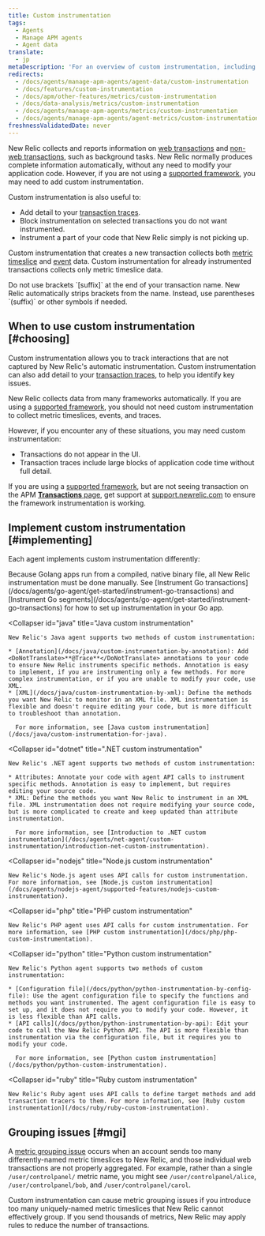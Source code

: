 ```yaml
---
title: Custom instrumentation
tags:
  - Agents
  - Manage APM agents
  - Agent data
translate:
  - jp
metaDescription: 'For an overview of custom instrumentation, including examples, best practices, and a quick reference by New Relic agent, start here.'
redirects:
  - /docs/agents/manage-apm-agents/agent-data/custom-instrumentation
  - /docs/features/custom-instrumentation
  - /docs/apm/other-features/metrics/custom-instrumentation
  - /docs/data-analysis/metrics/custom-instrumentation
  - /docs/agents/manage-apm-agents/metrics/custom-instrumentation
  - /docs/agents/manage-apm-agents/agent-metrics/custom-instrumentation
freshnessValidatedDate: never
---
```


New Relic collects and reports information on [web transactions](/docs/apm/transactions/intro-transactions/transactions-new-relic-apm) and [non-web transactions](/docs/apm/transactions/intro-transactions/monitor-background-processes-other-non-web-transactions), such as background tasks. New Relic normally produces complete information automatically, without any need to modify your application code. However, if you are not using a [supported framework](/docs/agents/manage-apm-agents/installation/compatibility-requirements), you may need to add custom instrumentation.

Custom instrumentation is also useful to:

* Add detail to your [transaction traces](/docs/apm/transactions/transaction-traces/introduction-transaction-traces#find-view).
* Block instrumentation on selected transactions you do not want instrumented.
* Instrument a part of your code that New Relic simply is not picking up.

Custom instrumentation that creates a new transaction collects both [metric timeslice](/docs/data-analysis/metrics/analyze-your-metrics/data-collection-metric-timeslice-event-data#timeslice-data) and [event](/docs/data-analysis/metrics/analyze-your-metrics/data-collection-metric-timeslice-event-data#event-data) data. Custom instrumentation for already instrumented transactions collects only metric timeslice data.

<Callout variant="important">
  Do not use brackets `[suffix]` at the end of your transaction name. New Relic automatically strips brackets from the name. Instead, use parentheses `(suffix)` or other symbols if needed.
</Callout>

## When to use custom instrumentation [#choosing]

Custom instrumentation allows you to track interactions that are not captured by New Relic's automatic instrumentation. Custom instrumentation can also add detail to your [transaction traces](/docs/traces/transaction-traces), to help you identify key issues.

New Relic collects data from many frameworks automatically. If you are using a [supported framework](/docs/agents/manage-apm-agents/installation/compatibility-requirements), you should not need custom instrumentation to collect metric timeslices, events, and traces.

However, if you encounter any of these situations, you may need custom instrumentation:

* Transactions do not appear in the UI.
* Transaction traces include large blocks of application code time without full detail.

If you are using a [supported framework](/docs/agents/manage-apm-agents/installation/compatibility-requirements), but are not seeing transaction on the APM [<DoNotTranslate>**Transactions**</DoNotTranslate> page](/docs/applications-menu/transactions-dashboard), get support at [support.newrelic.com](https://support.newrelic.com) to ensure the framework instrumentation is working.

## Implement custom instrumentation [#implementing]

Each agent implements custom instrumentation differently:

<CollapserGroup>
  <Collapser
    id="go"
    title="Go custom instrumentation"
  >
    Because Golang apps run from a compiled, native binary file, all New Relic instrumentation must be done manually. See [Instrument Go transactions](/docs/agents/go-agent/get-started/instrument-go-transactions) and [Instrument Go segments](/docs/agents/go-agent/get-started/instrument-go-transactions) for how to set up instrumentation in your Go app.
  </Collapser>

  <Collapser
    id="java"
    title="Java custom instrumentation"
  >
    New Relic's Java agent supports two methods of custom instrumentation:

    * [Annotation](/docs/java/custom-instrumentation-by-annotation): Add <DoNotTranslate>**@Trace**</DoNotTranslate> annotations to your code to ensure New Relic instruments specific methods. Annotation is easy to implement, if you are instrumenting only a few methods. For more complex instrumentation, or if you are unable to modify your code, use XML.
    * [XML](/docs/java/custom-instrumentation-by-xml): Define the methods you want New Relic to monitor in an XML file. XML instrumentation is flexible and doesn't require editing your code, but is more difficult to troubleshoot than annotation.

      For more information, see [Java custom instrumentation](/docs/java/custom-instrumentation-for-java).
  </Collapser>

  <Collapser
    id="dotnet"
    title=".NET custom instrumentation"
  >
    New Relic's .NET agent supports two methods of custom instrumentation:

    * Attributes: Annotate your code with agent API calls to instrument specific methods. Annotation is easy to implement, but requires editing your source code.
    * XML: Define the methods you want New Relic to instrument in an XML file. XML instrumentation does not require modifying your source code, but is more complicated to create and keep updated than attribute instrumentation.

      For more information, see [Introduction to .NET custom instrumentation](/docs/agents/net-agent/custom-instrumentation/introduction-net-custom-instrumentation).
  </Collapser>

  <Collapser
    id="nodejs"
    title="Node.js custom instrumentation"
  >
    New Relic's Node.js agent uses API calls for custom instrumentation. For more information, see [Node.js custom instrumentation](/docs/agents/nodejs-agent/supported-features/nodejs-custom-instrumentation).
  </Collapser>

  <Collapser
    id="php"
    title="PHP custom instrumentation"
  >
    New Relic's PHP agent uses API calls for custom instrumentation. For more information, see [PHP custom instrumentation](/docs/php/php-custom-instrumentation).
  </Collapser>

  <Collapser
    id="python"
    title="Python custom instrumentation"
  >
    New Relic's Python agent supports two methods of custom instrumentation:

    * [Configuration file](/docs/python/python-instrumentation-by-config-file): Use the agent configuration file to specify the functions and methods you want instrumented. The agent configuration file is easy to set up, and it does not require you to modify your code. However, it is less flexible than API calls.
    * [API calls](/docs/python/python-instrumentation-by-api): Edit your code to call the New Relic Python API. The API is more flexible than instrumentation via the configuration file, but it requires you to modify your code.

      For more information, see [Python custom instrumentation](/docs/python/python-custom-instrumentation).
  </Collapser>

  <Collapser
    id="ruby"
    title="Ruby custom instrumentation"
  >
    New Relic's Ruby agent uses API calls to define target methods and add transaction tracers to them. For more information, see [Ruby custom instrumentation](/docs/ruby/ruby-custom-instrumentation).
  </Collapser>
</CollapserGroup>

## Grouping issues [#mgi]

A [metric grouping issue](/docs/agents/manage-apm-agents/troubleshooting/metric-grouping-issues) occurs when an account sends too many differently-named metric timeslices to New Relic, and those individual web transactions are not properly aggregated. For example, rather than a single `/user/controlpanel/` metric name, you might see `/user/controlpanel/alice`, `/user/controlpanel/bob`, and `/user/controlpanel/carol`.

Custom instrumentation can cause metric grouping issues if you introduce too many uniquely-named metric timeslices that New Relic cannot effectively group. If you send thousands of metrics, New Relic may apply rules to reduce the number of transactions.
